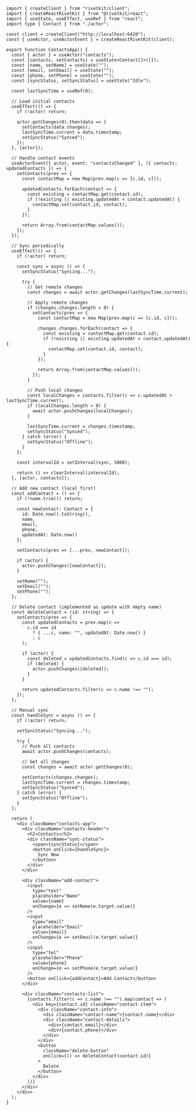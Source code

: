 ```tsx
import { createClient } from "rivetkit/client";
import { createReactRivetKit } from "@rivetkit/react";
import { useState, useEffect, useRef } from "react";
import type { Contact } from "./actor";

const client = createClient("http://localhost:6420");
const { useActor, useActorEvent } = createReactRivetKit(client);

export function ContactsApp() {
  const { actor } = useActor("contacts");
  const [contacts, setContacts] = useState<Contact[]>([]);
  const [name, setName] = useState("");
  const [email, setEmail] = useState("");
  const [phone, setPhone] = useState("");
  const [syncStatus, setSyncStatus] = useState("Idle");
  
  const lastSyncTime = useRef(0);
  
  // Load initial contacts
  useEffect(() => {
    if (!actor) return;
    
    actor.getChanges(0).then(data => {
      setContacts(data.changes);
      lastSyncTime.current = data.timestamp;
      setSyncStatus("Synced");
    });
  }, [actor]);
  
  // Handle contact events
  useActorEvent({ actor, event: "contactsChanged" }, ({ contacts: updatedContacts }) => {
    setContacts(prev => {
      const contactMap = new Map(prev.map(c => [c.id, c]));
      
      updatedContacts.forEach(contact => {
        const existing = contactMap.get(contact.id);
        if (!existing || existing.updatedAt < contact.updatedAt) {
          contactMap.set(contact.id, contact);
        }
      });
      
      return Array.from(contactMap.values());
    });
  });
  
  // Sync periodically
  useEffect(() => {
    if (!actor) return;
    
    const sync = async () => {
      setSyncStatus("Syncing...");
      
      try {
        // Get remote changes
        const changes = await actor.getChanges(lastSyncTime.current);
        
        // Apply remote changes
        if (changes.changes.length > 0) {
          setContacts(prev => {
            const contactMap = new Map(prev.map(c => [c.id, c]));
            
            changes.changes.forEach(contact => {
              const existing = contactMap.get(contact.id);
              if (!existing || existing.updatedAt < contact.updatedAt) {
                contactMap.set(contact.id, contact);
              }
            });
            
            return Array.from(contactMap.values());
          });
        }
        
        // Push local changes
        const localChanges = contacts.filter(c => c.updatedAt > lastSyncTime.current);
        if (localChanges.length > 0) {
          await actor.pushChanges(localChanges);
        }
        
        lastSyncTime.current = changes.timestamp;
        setSyncStatus("Synced");
      } catch (error) {
        setSyncStatus("Offline");
      }
    };
    
    const intervalId = setInterval(sync, 5000);
    
    return () => clearInterval(intervalId);
  }, [actor, contacts]);
  
  // Add new contact (local first)
  const addContact = () => {
    if (!name.trim()) return;
    
    const newContact: Contact = {
      id: Date.now().toString(),
      name,
      email,
      phone,
      updatedAt: Date.now()
    };
    
    setContacts(prev => [...prev, newContact]);
    
    if (actor) {
      actor.pushChanges([newContact]);
    }
    
    setName("");
    setEmail("");
    setPhone("");
  };
  
  // Delete contact (implemented as update with empty name)
  const deleteContact = (id: string) => {
    setContacts(prev => {
      const updatedContacts = prev.map(c => 
        c.id === id 
          ? { ...c, name: "", updatedAt: Date.now() } 
          : c
      );
      
      if (actor) {
        const deleted = updatedContacts.find(c => c.id === id);
        if (deleted) {
          actor.pushChanges([deleted]);
        }
      }
      
      return updatedContacts.filter(c => c.name !== "");
    });
  };
  
  // Manual sync
  const handleSync = async () => {
    if (!actor) return;
    
    setSyncStatus("Syncing...");
    
    try {
      // Push all contacts
      await actor.pushChanges(contacts);
      
      // Get all changes
      const changes = await actor.getChanges(0);
      
      setContacts(changes.changes);
      lastSyncTime.current = changes.timestamp;
      setSyncStatus("Synced");
    } catch (error) {
      setSyncStatus("Offline");
    }
  };
  
  return (
    <div className="contacts-app">
      <div className="contacts-header">
        <h2>Contacts</h2>
        <div className="sync-status">
          <span>{syncStatus}</span>
          <button onClick={handleSync}>
            Sync Now
          </button>
        </div>
      </div>
      
      <div className="add-contact">
        <input
          type="text"
          placeholder="Name"
          value={name}
          onChange={e => setName(e.target.value)}
        />
        <input
          type="email"
          placeholder="Email"
          value={email}
          onChange={e => setEmail(e.target.value)}
        />
        <input
          type="tel"
          placeholder="Phone"
          value={phone}
          onChange={e => setPhone(e.target.value)}
        />
        <button onClick={addContact}>Add Contact</button>
      </div>
      
      <div className="contacts-list">
        {contacts.filter(c => c.name !== "").map(contact => (
          <div key={contact.id} className="contact-item">
            <div className="contact-info">
              <div className="contact-name">{contact.name}</div>
              <div className="contact-details">
                <div>{contact.email}</div>
                <div>{contact.phone}</div>
              </div>
            </div>
            <button 
              className="delete-button"
              onClick={() => deleteContact(contact.id)}
            >
              Delete
            </button>
          </div>
        ))}
      </div>
    </div>
  );
}
```
